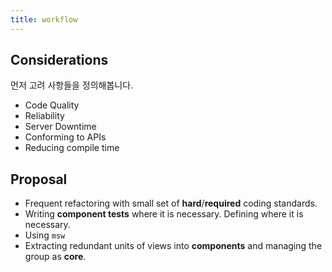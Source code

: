```yaml
---
title: workflow
---
```


## Considerations

먼저 고려 사항들을 정의해봅니다.

- Code Quality
- Reliability
- Server Downtime
- Conforming to APIs
- Reducing compile time

## Proposal

- Frequent refactoring with small set of **hard**/**required** coding standards.
- Writing **component tests** where it is necessary. Defining where it is necessary.
- Using `msw`
- Extracting redundant units of views into **components** and managing the group as **core**.
